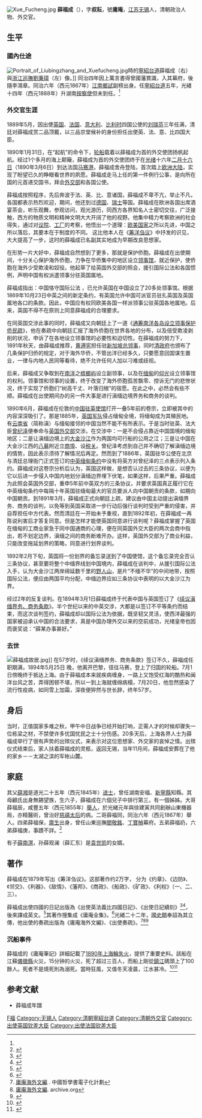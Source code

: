 [[File:Xue_Fucheng.jpg|thumb]]
'''薛福成'''（{{bd|1838年|4月12日|1894年|7月21日|catIdx=X薛}}），字'''叔耘'''，號'''庸庵'''，[[江苏|江苏]][[无锡县|无锡]]人，清朝政治人物、外交官。

== 生平 ==
=== 國內仕途 ===
[[File:Portrait_of_Liubingzhang_and_Xuefucheng.jpg|thumb]]時的[[寧紹台道|寧紹台道]]薛福成（右）與[[浙江巡撫|浙江巡撫]][[劉秉璋|劉秉璋]]（左）像。]]
同治四年因上萬言書得曾國藩賞識，入其幕府，後隨李鴻章。同治六年（西元1867年）[[江南|江南]][[鄉試|鄉試]]副榜出身。任[[寧紹台道|寧紹台道]]五年，光緒十四年（西元1888年）升湖南[[按察使|按察使]]但未到任。<ref name="商務"/>

=== 外交官生涯 ===
1889年5月，因出使[[英国|英国]]、[[法国|法国]]、[[意大利|意大利]]、[[比利时|比利时]]四国公使的[[刘瑞芬|刘瑞芬]]三年任满，清廷对薛福成赏二品顶戴，以三品京堂候补的身份担任出使英、法、意、比四国大臣。

1890年1月31日，在“起航”的命令下，{{le|伊洛瓦底船隊公司|Irrawaddy Flotilla Company|“伊拉瓦底”号}}[[轮船|轮船]]载着以薛福成为首的外交使团扬帆起航。经过1个多月的海上颠簸，薛福成为首的外交使团终于在[[光绪|光绪]]十六年[[二月十六日|二月十六日]]（1890年3月6日）到达法国[[马赛|马赛港]]，薛福成舍舟登陆，首次踏上[[欧洲大陆|欧洲大陆]]，实现了盼望已久的睁眼看世界的夙愿。薛福成走马上任的第一件例行公事，是向所在国的元首递交国书，拜会[[外交部|外交部]]和各国公使。

薛福成按照程序，先后奔波于法、英、比、意诸国，薛福成不卑不亢，举止不凡，各国都表示热烈欢迎，期间，他还到过[[德国|德国]]、[[瑞士|瑞士]]等国。薛福成在欧洲各国出席酒宴茶会，听乐观舞，参观访问，观光游历，同西方各界知名人士密切交往，广泛接触，西方的物质文明和精神文明大大开阔了他的视野。他集中精力考察欧洲的社会得失，通过对[[议院|议院]]、[[工厂|工厂]]的考察，他悟出一个道理：[[欧美国家|欧美国家]]之所以先进，中国之所以落后，其要本在于制度的不同。 这比他本人在《[[筹洋刍议|筹洋刍议]]》中抒发的识见，大大提高了一步，这时的薛福成已名副其实地成为早期改良思想家。

在形势一片大好中，薛福成自然想到了更多，那就是保护侨胞。薛福成在出使期间，十分关心保护海外侨胞，力争在华侨集中的地区设立[[领事馆|领事馆]]，就近保护，使侨胞在海外少受欺凌和奴役。他起草了给英国外交部的照会，援引国际公法和各国惯例，声明中国有权派遣领事分驻英国属地。

薛福成指出：中国恪守国际公法 ，已允许英国在中国设立了20多处领事馆。根据1869年10月23日中英之间的新定条约，有英国允许中国可派官员驻扎英国及英国属地各口的条款。因此，中国应有权同欧美各国一样派领事公驻英国各地属地。后来，英国不得不在原则上同意薛福成的合理要求。 

在同英国交涉此事的同时，薛福成又向朝廷上了一道《[[通筹南洋各岛设立领事保护侨民疏|通筹南洋各岛设立领事保护侨民疏]]》，他在奏疏中向朝廷汇报了海外侨胞在世界各地的分布，以及倍受欺凌剥削的状况，申诉了在各地设立领事馆的必要性和迫切性。在薛福成的努力下，1891年秋天，由薛福成推荐，[[黄遵宪|黄遵宪]]担任驻[[新加坡总领事|新加坡总领事]]，同时[[清政府|清政府]]也颁布了几条保护归侨的规定，对于海外华侨，不管出洋已经多久，只要愿意回国谋生置业，一律与内地人民同等看待，绝不允许任何人加以刁难或歧视。 

后来，薛福成又争取到在[[南洋|南洋]]之[[槟榔屿|槟榔屿]]设立副领事，以及在[[缅甸|缅甸]]的[[仰光|仰光]]设立领事馆的权利。领事馆和领事的设置，终于改变了海外侨胞孤苦飘零、控诉无门的悲惨状况，终于实现了侨胞们“树高千丈、叶落归根”的宿愿。在此之中，必然会有些不顺。薛福成在出使期间办的另一件大事是进行滇缅边境界务和商务的谈判。 

1890年6月，薛福成在伦敦的[[中国驻英使馆|中国驻英使馆]]打开一叠5年前的卷宗，立即被其中的内容深深吸引了。那是1885年，[[英国军队|英国军队]]侵占缅甸全境，将缅甸成为其殖民地。有[[云南省|云南省]]（简称滇）与缅甸接邻的中国当然不能不有所表示。于是当时驻英、法大臣[[曾纪泽|曾纪泽]]便奉命与[[英国外交部|英国外交部]]交涉。在交涉中：一是不会侵占靠近中国国境的缅甸地区；二是让滇缅边境上的[[伊洛瓦底江|大金沙江]]作为两国均可行船的公用之江；三是让中国在大金沙江西的[[八莫|八募]]附近立[[商埠|商埠]]、设[[税关|税关]]。曾纪泽考虑到自己并不确切了解滇缅边境的情势，因此表示须待了解情况后再定。然而到了1886年，英国驻华公使在北京与清廷总理衙门正式签订的[[中英缅甸条约|中英缅甸条约]]中没有将英方对曾纪泽的三点表示列入条约。薛福成对这卷宗分析后认为，英国这样做，是想否认过去的三条协议，以便为它以后进一步侵入中国内地划分滇缅边界埋下伏笔，如果这样，后果严重。薛福成为此照会英国外交部，重申5年前中英双方的三条协议，并要求英国真正履行它在中英缅甸条约中每隔十年英国驻缅甸最大的官员要派人向中国朝贡的条款，如期向中国朝贡。到1891年3月，薛福成正式向朝廷上疏，建议由中国主动提出滇缅界务、商务的谈判，以免等到英国采取进一步行动后强行谈判时受到严重的侵害，并自荐担任中方代表。然而清廷在一开始未予重视，直到1892年初，在薛福成一再陈说利害后才答复同意。但是怎样才能使英国同意进行谈判呢？薛福成掌握了英国在缅甸的工商业家急于同中国通商的心理，便在同英国外交大臣的两次会商中指出，若不划定边界，滇缅之间的商务断难开办。这样，英国外交部为了商业利益，只能改变拖延划界的策略，同意进行划界谈判。 

1892年2月下旬，英国将一份划界的备忘录送到了中国使馆，这个备忘录完全否认三条协议，甚至要将整个中缅界线划中国境内，薛福成在谈判中，从援引国际公法入手，认为大金沙江两岸绵延数千里的[[枯門嶺|野人山]]，是片“不缅不华”的中间地带，按照国际公法，便应由两国平均分配，中缅边界应如三条协议中表明的以大金沙江为界。 

经过2年的反复谈判。在1894年3月1日薛福成终于代表中国与英国签订了《[[续议滇缅界务、商务条款|续议滇缅界务、商务条款]]》。半个世纪以来的中英交涉，大都是以签订不平等条约而结束，而这次谈判签约，薛福成却以国际公法为依据，既坚韧又灵活，使西洋最强的国家被迫承认中国的合法要求，真是中国办理外交以来的空前成功，光绪皇帝也因而褒奖说：“薛某办事甚好。”

=== 去世 ===
[[File:薛福成故居.jpg|thumb]]]]
在57岁时，《续议滇缅界务、商务条款》签订不久，薛福成任职期满，1894年5月25日 晚，他离开巴黎，径往马赛，登上了归国的轮船。7月1日傍晚终于抵达上海。由于薛福成本来就疾病缠身，一路上又饱受红海的酷热和闽洋台风之苦，弄得困顿不堪，所以一到上海就缠绵病榻，7月20日，他忽然感染了流行性疫病，如同雪上加霜，深夜便猝然与世长辞，终年57岁。

== 身后 ==
当时，正值国家多难之秋，甲午中日战争已经开始打响，正需人才的时候却骤失一位栋梁之材，不禁使许多忧国忧民之士十分伤感。20多天后，上海各界人士为薛福成举行了很有声势的出殡仪式，来表示对这位思想家、外交家的哀悼之情。出殡仪式结束后，家人扶着薛福成的灵柩，返回无锡，当年11月间，薛福成安葬在了他的家乡－－太湖之滨的军帐山麓。

== 家庭 ==
其父[[薛湘|薛湘]]是道光二十五年（西元1845年）[[进士|进士]]，曾任湖南安福、[[新寧縣|新寧縣]]知縣。其母顧氏出身無錫望族，生六子，薛福成在六個兒子中排行第三，有一個姊姊。大哥薛福辰，咸豐五年（西元1855年）[[舉人|舉人]]，於光緒元年與徐建寅共同創辦山東機器局，亦精醫術，曾治好[[慈禧太后|慈禧太后]]的病。二哥薛福同，同治六年（西元1867年）舉人。四弟薛福保，[[廪生|廪生]]出身，曾任山東巡撫[[閻敬銘|閻敬銘]]、[[丁寶楨|丁寶楨]]幕府。五弟薛福礽，六弟薛福庚，事蹟不詳。<ref name="商務">{{cite book|title=中國歷代思想家|url=https://books.google.com/books?id=RzZ_Z7XLGXEC&pg=PA203| year=1999年| publisher=臺灣商務印書館|isbn=978-957-05-1602-9|pages=203–211}}</ref>

有子[[薛南溟|薛南溟]]，孙薛观澜（薛汇东）是[[袁世凯|袁世凯]]的女婿。

== 著作 ==
薛福成在1879年写出《筹洋刍议》。这部著作约2万字， 分为《约章》、《边防》、《邻交》、《利器》、《敌情》、《藩邦》、《商政》、《船政》、《矿政》、《利权》（一、二、三）。

薛福成出使四國的日記出版為《出使英法義比四國日記》、《出使日記續刻》<ref>{{wikisource-inline|出使英法義比四國日記|《出使英法義比四國日記》}}</ref><ref>{{cite web|url=http://archive.org/details/02084898.cn|title=出使日記續刻(六)|first=|last=(清)薛福成撰|publisher=|via=Internet Archive}}</ref>，後來譯成英文。<ref>{{cite book |title=''The European diary of Hsieh Fucheng : envoy extraordinary of Imperial China''|author=薛福成|others=Helen Jian Xie; Douglas R Howland譯|location=New York |publisher=St. Martin Press |year=1993-09-15| isbn=978-0312079468|language=en}}</ref>其著作搜集成《庸庵全集》。<ref name="薛福成1890">{{cite book|author=薛福成|title=《庸庵全集》|url=https://books.google.com/books?id=WPoGOWJcvlIC|year=1890年|access-date=2019-11-27|archive-date=2020-08-30|archive-url=https://web.archive.org/web/20200830023248/https://books.google.com/books?id=WPoGOWJcvlIC|dead-url=no}}</ref>光緒二十二年，[[國史館_(清朝)|國史館]]奉詔為其立傳，他出使的奏疏出版為《庸庵海外文編》、《出使奏疏》。<ref>[https://ctext.org/library.pl?if=gb&res=4541 庸庵海外文編] {{Wayback|url=https://ctext.org/library.pl?if=gb&res=4541 |date=20200830023254 }}. 中國哲學書電子化計劃</ref><ref>[https://archive.org/details/02106285.cn 庸庵海外文編]. archive.org</ref><ref>{{cite book| author=薛福成| url=https://www.amazon.com/%E5%87%BA%E4%BD%BF%E5%A5%8F%E7%96%8F-%E7%B2%BE-%E6%B8%85%E6%9C%AB%E6%B0%91%E5%88%9D%E6%96%87%E7%8C%AE%E4%B8%9B%E5%88%8A-%E6%B8%85-%E8%96%9B%E7%A6%8F%E6%88%90/dp/7505442961| title=《出使奏疏》| publisher=Blossom Press| 5=| edition=清光绪二十年刊本| date=2018-08-01| isbn=978-7505442962| access-date=2019-11-27| archive-date=2020-08-30| archive-url=https://web.archive.org/web/20200830023259/https://www.amazon.com/%E5%87%BA%E4%BD%BF%E5%A5%8F%E7%96%8F-%E7%B2%BE-%E6%B8%85%E6%9C%AB%E6%B0%91%E5%88%9D%E6%96%87%E7%8C%AE%E4%B8%9B%E5%88%8A-%E6%B8%85-%E8%96%9B%E7%A6%8F%E6%88%90/dp/7505442961| dead-url=no}}</ref>

=== 沉船事件 ===
薛福成的《庸庵筆記》詳細記載了[[1890年上海輪失火|1890年上海輪失火]]，提供了重要史料。該船在江蘇[[儀徵縣|儀徵縣]]火災，15分钟的火災，死了超过三百人，而船上剛從[[鎮江|鎮江]]碼頭上了100餘人。死者不是燒死則為溺死。當時狂風，又值冬天凌晨，江水甚冷。<ref name="呼延云2019">{{cite news|title=[叙诡笔记]近代史上最严重的一次“长江火灾”|publisher=澎湃新闻|author=呼延云|date=2019-01-05|url=https://www.thepaper.cn/newsDetail_forward_2795969|archive-url=https://archive.today/20200430154002/https://www.thepaper.cn/newsDetail_forward_2795969|archive-date=2020-04-30|8=|access-date=2020-04-30|dead-url=no}}</ref><ref>{{cite news|title=“东方之星”号的救援有多难？|publisher=凤凰资讯|author=|date=2015-06-02|url=http://news.ifeng.com/a/20150602/43891194_0.shtml|archive-url=https://web.archive.org/web/20200430160544/http://news.ifeng.com/a/20150602/43891194_0.shtml|archive-date=2020-04-30|}}</ref>

== 参考文献 ==
{{Reflist}}
*薛福成年譜
{{commonscat|Xue Fucheng}}

{{Authority control}}
{{DEFAULTSORT:Xue薛}}
[[Category:薛姓|F福]]
[[Category:无锡人|Category:无锡人]]
[[Category:清朝寧紹台道|Category:清朝寧紹台道]]
[[Category:清朝外交官|Category:清朝外交官]]
[[Category:出使英国钦差大臣|Category:出使英国钦差大臣]]
[[Category:出使法国钦差大臣|Category:出使法国钦差大臣]]